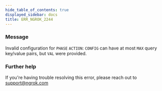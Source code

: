 ```yaml
---
hide_table_of_contents: true
displayed_sidebar: docs
title: ERR_NGROK_2244
---
```


### Message

Invalid configuration for `PHASE` `ACTION`: `CONFIG` can have at most `MAX` query key/value pairs, but `VAL` were provided.

<ErrorDetails />

### Further help

If you're having trouble resolving this error, please reach out to [support@ngrok.com](mailto:support@ngrok.com?subject=Help%20with%20ERR_NGROK_2244)
